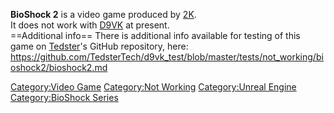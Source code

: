 <strong>BioShock 2</strong> is a video game produced by [[2K]].
<br />
It does not work with [[D9VK]] at present.
<br />
==Additional info==
There is additional info available for testing of this game on [[User:Tedster|Tedster]]'s GitHub repository, here:
<br />
https://github.com/TedsterTech/d9vk_test/blob/master/tests/not_working/bioshock2/bioshock2.md

[[Category:Video Game]]
[[Category:Not Working]]
[[Category:Unreal Engine]]
[[Category:BioShock Series]]
